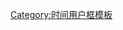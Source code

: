 {{User UTC|-8}}<includeonly>[[Category:UTC-8区维基人|{{PAGENAME}}]]</includeonly><noinclude>
[[Category:时间用户框模板]]
</noinclude>
